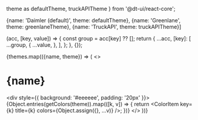 

  theme as defaultTheme,
  truckAPITheme
} from '@dt-ui/react-core';


<Meta title='Foundations/Palette' />

  {name: 'Daimler (default)', theme: defaultTheme}, 
  {name: 'Greenlane', theme: greenlaneTheme},
  {name: 'TruckAPI', theme: truckAPITheme}]

  (acc, [key, value]) => {
    const group = acc[key] ?? [];
  return {
    ...acc,
    [key]: [
      ...group,
      {
        ...value,
      },
    ],
  };
}, {});

{themes.map(({name, theme}) => ( 
  <>
    <h1>{name}</h1>
    <div style={{ background: '#eeeeee', padding: '20px' }}>
      <ThemeProvider theme={theme}>
        <ColorPalette>
          {Object.entries(getColors(theme)).map(([k, v]) => {
            return <ColorItem key={k} title={k} colors={Object.assign({}, ...v)} />;
          })}
        </ColorPalette>
      </ThemeProvider>
    </div>
  </>
))}
